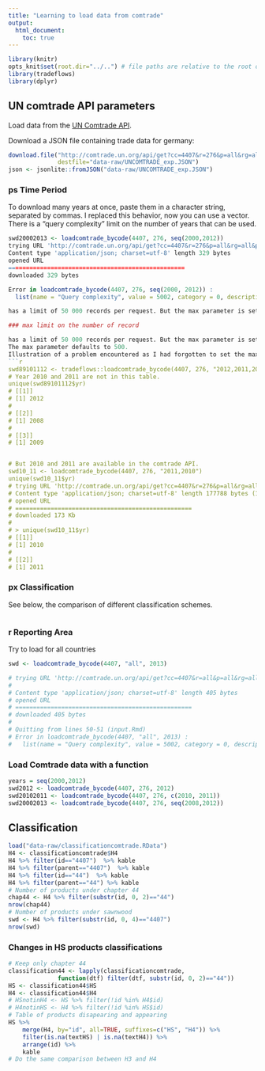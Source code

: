 ```yaml
---
title: "Learning to load data from comtrade"
output:
  html_document:
    toc: true
---
```



```r
library(knitr)
opts_knit$set(root.dir="../..") # file paths are relative to the root of the project directory
library(tradeflows)
library(dplyr)
``` 

## UN comtrade API parameters
Load data from the [UN Comtrade API](http://comtrade.un.org/data/doc/api/).

Download a JSON file containing trade data for germany:
```r
download.file("http://comtrade.un.org/api/get?cc=4407&r=276&p=all&rg=all&ps=2011,2010&px=HS&max=50000&fmt=json",
              destfile="data-raw/UNCOMTRADE_exp.JSON")
json <- jsonlite::fromJSON("data-raw/UNCOMTRADE_exp.JSON")
```


### ps Time Period
To download many years at once, paste them in a character string, separated by commas. I replaced this behavior, now you can use a vector. 
There is a "query complexity" limit on the number of years that can be used.
```r
swd20002013 <- loadcomtrade_bycode(4407, 276, seq(2000,2012))
trying URL 'http://comtrade.un.org/api/get?cc=4407&r=276&p=all&rg=all&ps=2000,2001,2002,2003,2004,2005,2006,2007,2008,2009,2010,2011,2012&px=HS&max=50000&fmt=json'
Content type 'application/json; charset=utf-8' length 329 bytes
opened URL
==================================================
downloaded 329 bytes

Error in loadcomtrade_bycode(4407, 276, seq(2000, 2012)) : 
  list(name = "Query complexity", value = 5002, category = 0, description = "your query is too complex. Please simplify.", helpUrl = "")Too many years selected.list(value = 0, started = "0001-01-01T00:00:00", finished = "0001-01-01T00:00:00", durationSeconds = 0)NULL

has a limit of 50 000 records per request. But the max parameter is set by default to get only 500 records see for example, the time period below.

### max limit on the number of record

has a limit of 50 000 records per request. But the max parameter is set by default to get only 500 records see for example, the time period below.
The max parameter defaults to 500.
Illustration of a problem encountered as I had forgotten to set the max limit.
```r
swd89101112 <- tradeflows::loadcomtrade_bycode(4407, 276, "2012,2011,2010,2009,2008", max=500)
# Year 2010 and 2011 are not in this table.
unique(swd89101112$yr)
# [[1]]
# [1] 2012
# 
# [[2]]
# [1] 2008
# 
# [[3]]
# [1] 2009


# But 2010 and 2011 are available in the comtrade API.
swd10_11 <- loadcomtrade_bycode(4407, 276, "2011,2010")
unique(swd10_11$yr)
# trying URL 'http://comtrade.un.org/api/get?cc=4407&r=276&p=all&rg=all&ps=2011,2010&px=HS&max=50000&fmt=json'
# Content type 'application/json; charset=utf-8' length 177788 bytes (173 Kb)
# opened URL
# ==================================================
# downloaded 173 Kb
# 
# > unique(swd10_11$yr)
# [[1]]
# [1] 2010
# 
# [[2]]
# [1] 2011
```


### px Classification
See below, the comparison of different classification schemes.
```r

```


### r Reporting Area
Try to load for all countries
```r
swd <- loadcomtrade_bycode(4407, "all", 2013)

# trying URL 'http://comtrade.un.org/api/get?cc=4407&r=all&p=all&rg=all&ps=2013&px=HS&max=50000&fmt=json'
# 
# Content type 'application/json; charset=utf-8' length 405 bytes
# opened URL
# ==================================================
# downloaded 405 bytes
# 
# Quitting from lines 50-51 (input.Rmd) 
# Error in loadcomtrade_bycode(4407, "all", 2013) : 
#   list(name = "Query complexity", value = 5002, category = 0, description = "your query is too complex. Please simplify.", helpUrl = "")Both 'all' reporters and 'all' partners may not be selected. Select a different reporter or partner.list(value = 0, started = "0001-01-01T00:00:00", finished = "0001-01-01T00:00:00", durationSeconds = 0)NA
``` 


### Load Comtrade data with a function
```r
years = seq(2000,2012)
swd2012 <- loadcomtrade_bycode(4407, 276, 2012)
swd20102011 <- loadcomtrade_bycode(4407, 276, c(2010, 2011))
swd20002013 <- loadcomtrade_bycode(4407, 276, seq(2008,2012))
``` 


## Classification
```r
load("data-raw/classificationcomtrade.RData") 
H4 <- classificationcomtrade$H4
H4 %>% filter(id=="4407")  %>% kable
H4 %>% filter(parent=="4407")  %>% kable
H4 %>% filter(id=="44")  %>% kable
H4 %>% filter(parent=="44") %>% kable
# Number of products under chapter 44
chap44 <- H4 %>% filter(substr(id, 0, 2)=="44")
nrow(chap44)
# Number of products under sawnwood
swd <- H4 %>% filter(substr(id, 0, 4)=="4407")
nrow(swd)    
```


### Changes in HS products classifications
```r
# Keep only chapter 44
classification44 <- lapply(classificationcomtrade, 
              function(dtf) filter(dtf, substr(id, 0, 2)=="44"))
HS <- classification44$HS
H4 <- classification44$H4 
# HSnotinH4 <- HS %>% filter(!id %in% H4$id)
# H4notinHS <- H4 %>% filter(!id %in% HS$id)
# Table of products disapearing and appearing
HS %>%
    merge(H4, by="id", all=TRUE, suffixes=c("HS", "H4")) %>%
    filter(is.na(textHS) | is.na(textH4)) %>%
    arrange(id) %>% 
    kable
# Do the same comparison between H3 and H4  
```


